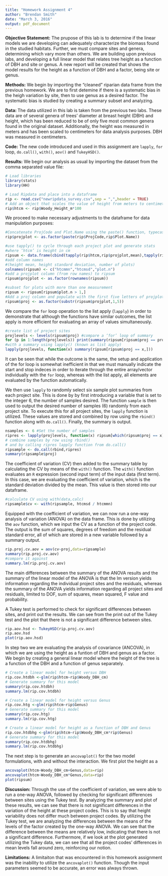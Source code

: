 ```yaml
---
title: "Homework Assignment 4"
author: "Brendan Smith"
date: "March 3, 2016"
output: pdf_document
---
```


**Objective Statement:** The prupose of this lab is to determine if the linear models we are developing can adequately characterize the biomass found in the studied habitats. Further, we must compare sites and genera, determining which vary more than others. We are building upon previous labs, and developing a full linear model that relates tree height as a function of DBH and site or genus. A new report will be created that shows the model results for the height as a function of DBH and a factor, being site or genus. 

**Methods:** We begin by importing the "cleaned" riparian data frame from the previous homework. We are to first detemine if there is a systematic bias in the heigh variation by site, then to use genus as a desired factor. The systematic bias is studied by creating a summary subset and analyzing.

  **Data: ** The data utilized in this lab is taken from the previous two labs. These data are of several genera of trees' diameter at breast height (DBH) and height, which has been reduced to be of only five most common genera found in the original dataset. Additionally, the height was measured in meters and has been scaled to centimeters for data analysis purposes. DBH was measured in centimeters.
  
  **Code:** The new code introduced and used in this assignment are `lapply`, `for` loop, `do.call()`, `with()`, `aov()` and `TukeyHSD()`. 

**Results:** We begin our analysis as usual by importing the dataset from the comma separated value file:
  
```r
# Load libraries
library(stats)
library(HH)

# Load Ripdata and place into a dataframe
rip <- read.csv("newripdata_survey.csv",sep = ",",header = TRUE)
# Add an object that scales the value of height from meters to centimeters
rip$htcm <- rip$Woody_Height_m*100
```

We proceed to make necessary adjustments to the dataframe for data manipulation purposes:
```r
#Concatenate ProjCode and Plot.Name using the paste() function, typecast as a factor, then place these factors in rip$projplot
rip$projplot <- as.factor(paste(rip$ProjCode,rip$Plot.Name)) 

#use tapply() to cycle through each project plot and generate stats 
#where ‘htcm’ is height in cm 
ripsum <- data.frame(cbind(tapply(rip$htcm,rip$projplot,mean),tapply(rip$htcm,rip$projplot,sd),tapply(rip$htcm,rip$projplot,length))) 
#add column names 
#(height mean, height standard deviation, number of plots) 
colnames(ripsum) <- c("htcmmn","htcmsd","plot.n") 
#add a projplot column (from row names) to ripsum 
ripsum$projplot <- as.factor(rownames(ripsum))
```

```r
#subset for plots with more than one measurement 
ripsum <- ripsum[ripsum$plot.n > 1,]
#Add a proj column and populate with the first five letters of projplot (the ProjCode) via the substr() function. Then typecast to factor
ripsum$proj <- as.factor(substr(ripsum$projplot,1,5))
```

We compare the `for` loop operation to the list apply (`lapply`) in order to demonstrate that although the functions have similar outcomes, the list apply is more efficient for evaluating an array of values simultaneously.
```r
#create list of project sites 
projlevels <- levels(ripsum$proj) #compare a ‘for’ loop of summary 
for (p in 1:length(projlevels)) print(summary(ripsum[ripsum$proj == projlevels[p],])) 
#with a summary using lapply() (known as list apply) 
lapply(projlevels, function(x) summary(ripsum[ripsum$proj == x,]))
```
It can be seen that while the outcome is the same, the setup and application of the for loop is somewhat inefficient in that we must manually indicate the start and stop indeces in order to iterate through the entire array/vector individually with the `for` loop, whereas with the list apply, all elements are evaluated by the function automatically. 

We then use `lapply` to randomly select six sample plot summaries from each project site. This is done by by first introducing a variable that is set to the integer 6, the number of samples desired. The function `sample` is then used to output the desired number of samples (6) randomly from each project site. To execute this for all project sites, the `lapply` function is utilized. These values are stored and combined by row using the `rbind()` function along with `do.call()`. Finally, the summary is output.

```r
nsamples <- 6 #Set the number of samples
ripres <- lapply(projlevels, function(x) ripsum[which(ripsum$proj == x),][sample(nrow(ripsum[which(ripsum$proj == x),]),nsamples),]) 
# combine samples by row using rbind()
# and by calling ripres lapply function from do.call()
ripsample <- do.call(rbind,ripres)
summary(ripsample$proj)
```


The coefficient of variation (CV) then added to the summary table by calculating the CV by means of the `with()` function. The `with()` function evaluates an `R` expression (second input term) of the input data (first term). In this case, we are evaluating the coefficient of variation, which is the standard deviation divided by the mean. This value is then stored into our dataframe.
```r
#calculate CV using with(data,calc) 
ripsample$cv <- with(ripsample, htcmsd / htcmmn)
```


Equipped with the coefficient of variation, we can now run a one-way analysis of variation (ANOVA) on the data frame. This is done by utilizing the `aov` function, which we input the CV as a function of the project code. The output is the sum of squares, degrees of freedom and the residual standard error, all of which are stored in a new variable followed by a summary output.
```r
rip.proj.cv.aov = aov(cv~proj,data=ripsample) 
summary(rip.proj.cv.aov) 
#compare it against 
summary.lm(rip.proj.cv.aov)
```


The main differences between the summary of the ANOVA results and the summary of the linear model of the ANOVA is that the lm version yields information regarding the individual project sites and the residuals, whereas the summary of the ANOVA yields information regarding all project sites and residuals, limited to DOF, sum of squares, mean squared, F value and probability.

A Tukey test is performed to check for significant differences between sites, and print out the results. We can see from the print out of the Tukey test and the plot that there is not a significant difference between sites. 
```r
rip.aov.hsd <- TukeyHSD(rip.proj.cv.aov) 
rip.aov.hsd
plot(rip.aov.hsd)
```

In step two we are evaluating the analysis of covariance (ANCOVA), in which we are using the height as a funtion of DBH and genus as a factor. We begin by creating a general linear model where the height of the tree is a function of the DBH and a function of genus separately.

```r
# Create a linear model for height versus DBH
rip.cov.htdbh <-glm(rip$htcm~rip$Woody_DBH_cm)
# Generate summary for this model
summary(rip.cov.htdbh)
summary.lm(rip.cov.htdbh)

# Create a linear model for height versus Genus
rip.cov.htg <-glm(rip$htcm~rip$Genus)
# Generate summary for this model
summary(rip.cov.htg)
summary.lm(rip.cov.htg)

# Create a linear model for height as a function of DBH and Genus
rip.cov.htdbhg <-glm(rip$htcm~rip$Woody_DBH_cm*rip$Genus)
# Generate summary for this model
summary(rip.cov.htdbhg)
summary.lm(rip.cov.htdbhg)
```
The next step is to generate an `ancovaplot()` for the two model formulations, with and without the interaction. We first plot the height as a 

```r
ancovaplot(htcm~Woody_DBH_cm+Genus,data=rip)
ancovaplot(htcm~Woody_DBH_cm*Genus,data=rip)
plot(ripsum)
```

**Discussion:** Through the use of the coefficient of variation, we were able to run a one-way ANOVA, followed by checking for significant differences between sites using the Tukey test. By analyzing the summary and plot of these results, we can see that there is not significant differences in the variation of the height at these project codes. This is to say that height variability does not differ much between project codes. By utilizing the Tukey test, we are analyzing the differences between the means of the levels of the factor created by the one-way ANOVA. We can see that the difference between the means are relatively low, indicating that there is not a significant difference. Furthermore, if we look at the plot generated utilizing the Tukey data, we can see that all the project codes' differences in mean levels fall around zero, reinforcing our notion.


**Limitations:** A limitaiton that was encountered in this homework assignment was the inability to utilize the `ancovaplot()` function. Though the input parameters seemed to be accurate, an error was always thrown.